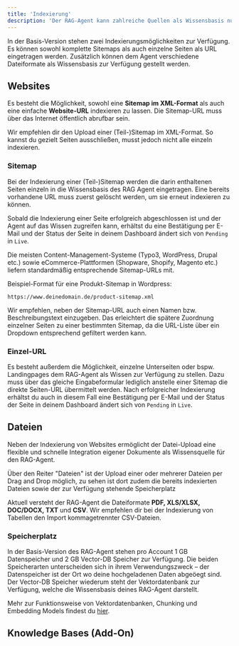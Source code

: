 ```yaml
---
title: 'Indexierung'
description: 'Der RAG-Agent kann zahlreiche Quellen als Wissensbasis nutzen.'
---
```


In der Basis-Version stehen zwei Indexierungsmöglichkeiten zur Verfügung. Es können sowohl komplette Sitemaps als auch einzelne Seiten als URL eingetragen werden. Zusätzlich können dem Agent verschiedene Dateiformate als Wissensbasis zur Verfügung gestellt werden.


## Websites 

Es besteht die Möglichkeit, sowohl eine **Sitemap im XML-Format** als auch eine einfache **Website-URL** indexieren zu lassen. Die Sitemap-URL muss über das Internet öffentlich abrufbar sein.

<Tip>Wir empfehlen dir den Upload einer (Teil-)Sitemap im XML-Format. So kannst du gezielt Seiten ausschließen, musst jedoch nicht alle einzeln indexieren.</Tip>


### Sitemap

Bei der Indexierung einer (Teil-)Sitemap werden die darin enthaltenen Seiten einzeln in die Wissensbasis des RAG Agent eingetragen. Eine bereits vorhandene URL muss zuerst gelöscht werden, um sie erneut indexieren zu können.

Sobald die Indexierung einer Seite erfolgreich abgeschlossen ist und der Agent auf das Wissen zugreifen kann, erhältst du eine Bestätigung per E-Mail und der Status der Seite in deinem Dashboard ändert sich von `Pending` in `Live`.

Die meisten Content-Management-Systeme (Typo3, WordPress, Drupal etc.) sowie eCommerce-Plattformen (Shopware, Shopify, Magento etc.) liefern standardmäßig entsprechende Sitemap-URLs mit.

Beispiel-Format für eine Produkt-Sitemap in Wordpress:
```
https://www.deinedomain.de/product-sitemap.xml
```

Wir empfehlen, neben der Sitemap-URL auch einen Namen bzw. Beschreibungstext einzugeben. Das erleichtert die spätere Zuordnung einzelner Seiten zu einer bestimmten Sitemap, da die URL-Liste über ein Dropdown entsprechend gefiltert werden kann.


### Einzel-URL

Es besteht außerdem die Möglichkeit, einzelne Unterseiten oder bspw. Landingpages dem RAG-Agent als Wissen zur Verfügung zu stellen. Dazu muss über das gleiche Eingabeformular lediglich anstelle einer Sitemap die direkte Seiten-URL übermittelt werden. Nach erfolgreicher Indexierung erhältst du auch in diesem Fall eine Bestätigung per E-Mail und der Status der Seite in deinem Dashboard ändert sich von `Pending` in `Live`.


## Dateien

Neben der Indexierung von Websites ermöglicht der Datei-Upload eine flexible und schnelle Integration eigener Dokumente als Wissensquelle für den RAG-Agent.

Über den Reiter "Dateien" ist der Upload einer oder mehrerer Dateien per Drag and Drop möglich, zu sehen ist dort zudem die bereits indexierten Dateien sowie der zur Verfügung stehende Speicherplatz

Aktuell versteht der RAG-Agent die Dateiformate **PDF, XLS/XLSX, DOC/DOCX, TXT** und **CSV**. Wir empfehlen dir bei der Indexierung von Tabellen den Import kommagetrennter CSV-Dateien.

### Speicherplatz

In der Basis-Version des RAG-Agent stehen pro Account 1 GB Datenspeicher und 2 GB Vector-DB Speicher zur Verfügung. Die beiden Speicherarten unterscheiden sich in ihrem Verwendungszweck – der Datenspeicher ist der Ort wo deine hochgeladenen Daten abgeöegt sind. Der Vector-DB Speicher wiederum steht der Vektordatenbank zur Verfügung, welche die Wissensbasis deines RAG-Agent darstellt.

<Tip>Mehr zur Funktionsweise von Vektordatenbanken, Chunking und Embedding Models findest du <a href="https://weaviate.io/blog/what-is-agentic-rag" target="_blank">hier</a>.</Tip>

## Knowledge Bases (Add-On)
 